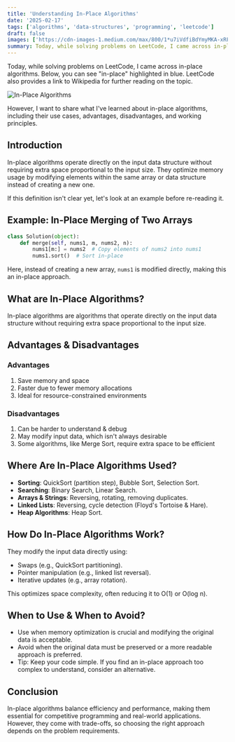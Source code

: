 ```yaml
---
title: 'Understanding In-Place Algorithms'
date: '2025-02-17'
tags: ['algorithms', 'data-structures', 'programming', 'leetcode']
draft: false
images: ['https://cdn-images-1.medium.com/max/800/1*u7iVdfiBdYmyMKA-xRFh8Q.png']
summary: Today, while solving problems on LeetCode, I came across in-place algorithms. Let me share what I've learned about them, including their use cases, advantages, disadvantages, and working principles.
---
```


Today, while solving problems on LeetCode, I came across in-place algorithms. Below, you can see "in-place" highlighted in blue. LeetCode also provides a link to Wikipedia for further reading on the topic.

![In-Place Algorithms](https://cdn-images-1.medium.com/max/800/0*RhgUXhOXuqJwSEY_)

However, I want to share what I've learned about in-place algorithms, including their use cases, advantages, disadvantages, and working principles.

## Introduction

In-place algorithms operate directly on the input data structure without requiring extra space proportional to the input size. They optimize memory usage by modifying elements within the same array or data structure instead of creating a new one.

If this definition isn't clear yet, let's look at an example before re-reading it.

## Example: In-Place Merging of Two Arrays

```python
class Solution(object):
    def merge(self, nums1, m, nums2, n):
        nums1[m:] = nums2  # Copy elements of nums2 into nums1
        nums1.sort()  # Sort in-place
```

Here, instead of creating a new array, `nums1` is modified directly, making this an in-place approach.

<BlogNewsletterForm title="Want more algorithm tutorials?" />

## What are In-Place Algorithms?

In-place algorithms are algorithms that operate directly on the input data structure without requiring extra space proportional to the input size.

## Advantages & Disadvantages

### Advantages

1. Save memory and space
2. Faster due to fewer memory allocations
3. Ideal for resource-constrained environments

### Disadvantages

1. Can be harder to understand & debug
2. May modify input data, which isn't always desirable
3. Some algorithms, like Merge Sort, require extra space to be efficient

## Where Are In-Place Algorithms Used?

- **Sorting**: QuickSort (partition step), Bubble Sort, Selection Sort.
- **Searching**: Binary Search, Linear Search.
- **Arrays & Strings**: Reversing, rotating, removing duplicates.
- **Linked Lists**: Reversing, cycle detection (Floyd's Tortoise & Hare).
- **Heap Algorithms**: Heap Sort.

## How Do In-Place Algorithms Work?

They modify the input data directly using:

- Swaps (e.g., QuickSort partitioning).
- Pointer manipulation (e.g., linked list reversal).
- Iterative updates (e.g., array rotation).

This optimizes space complexity, often reducing it to O(1) or O(log n).

## When to Use & When to Avoid?

- Use when memory optimization is crucial and modifying the original data is acceptable.
- Avoid when the original data must be preserved or a more readable approach is preferred.
- Tip: Keep your code simple. If you find an in-place approach too complex to understand, consider an alternative.

## Conclusion

In-place algorithms balance efficiency and performance, making them essential for competitive programming and real-world applications. However, they come with trade-offs, so choosing the right approach depends on the problem requirements.
